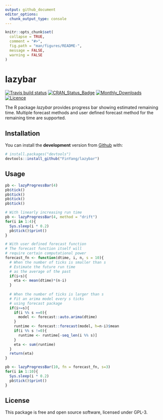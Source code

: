 ```yaml
---
output: github_document
editor_options: 
  chunk_output_type: console
---
```


<!-- README.md is generated from README.Rmd. Please edit that file -->

```r
knitr::opts_chunk$set(
  collapse = TRUE,
  comment = "#>",
  fig.path = "man/figures/README-",
  message = FALSE,
  warning = FALSE
)
```

# lazybar

<!-- badges: start -->
[![Travis build status](https://travis-ci.org/FinYang/lazybar.svg?branch=master)](https://travis-ci.org/FinYang/lazybar)
[![CRAN\_Status\_Badge](http://www.r-pkg.org/badges/version/lazybar)](https://cran.r-project.org/package=lazybar)
[![Monthly\_Downloads](http://cranlogs.r-pkg.org/badges/lazybar)](https://cran.r-project.org/package=lazybar)
[![Licence](https://img.shields.io/badge/licence-GPL--3-blue.svg)](https://www.gnu.org/licenses/gpl-3.0.en.html)
<!-- badges: end -->

The R package *lazybar* provides progress bar showing estimated remaining time. Multiple forecast methods and user defined forecast method for the remaining time are supported.


## Installation

<!-- You can install the **stable** version on [R CRAN](https://CRAN.R-project.org/package=RRRR). -->

<!-- ```{r cran-installation, eval = FALSE} -->
<!-- install.packages("RRRR") -->
<!-- ``` -->


You can install the **development** version from [Github](https://github.com/FinYang/lazybar) with:

```r
# install.packages("devtools")
devtools::install_github("FinYang/lazybar")
```

## Usage

```r
pb <- lazyProgressBar(4)
pb$tick()
pb$tick()
pb$tick()
pb$tick()

# With linearly increasing run time
pb <- lazyProgressBar(4, method = "drift")
for(i in 1:4){
  Sys.sleep(i * 0.2)
  pb$tick()$print()
}

# With user defined forecast function
# The forecast function itself will
# require certain computational power
forecast_fn <- function(dtime, i, n, s = 10){
  # When the number of ticks is smaller than s
  # Estimate the future run time
  # as the average of the past
  if(i<s){
    eta <- mean(dtime)*(n-i)
  }
  
  # When the number of ticks is larger than s
  # Fit an arima model every s ticks
  # using forecast package
  if(i>=s){
    if(i %% s ==0){
      model <- forecast::auto.arima(dtime)
    }
    runtime <- forecast::forecast(model, h=n-i)$mean
    if(i %% s !=0){
      runtime <- runtime[-seq_len(i %% s)]
    }
    eta <- sum(runtime)
  }
  return(eta)
}

pb <- lazyProgressBar(10, fn = forecast_fn, s=3)
for(i in 1:10){
  Sys.sleep(i * 0.2)
  pb$tick()$print()
}
```

## License

This package is free and open source software, licensed under GPL-3.
